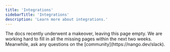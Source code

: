 ```yaml
---
title: 'Integrations'
sidebarTitle: 'Integrations'
description: 'Learn more about integrations.'
---
```


<Info>
The docs recently underwent a makeover, leaving this page empty. We are working hard to fill in all the missing pages within the next two weeks. Meanwhile, ask any questions on the [community](https://nango.dev/slack).
</Info>